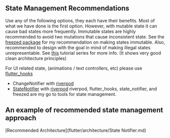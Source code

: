 
## State Management Recommendations
Use any of the following options, they each have their benefits.
Most of what we have done is the first option. However, with mutable state it can cause bad states more frequently.
Immutable states are highly recommended to avoid two mutations that cause inconsistent state. 
See the [freezed package](https://pub.dev/packages/freezed) for my recommendation on making states immutable.
Also, recommended to design with the goal in mind of making illegal states unrepresentable. 
See [this](https://www.youtube.com/watch?v=RMiN59x3uH0&list=PLB6lc7nQ1n4iS5p-IezFFgqP6YvAJy84U) tutorial series for more info.
(It shows very good clean architecture principles) 

For UI related state, (animations / text controllers, etc) please use [flutter_hooks](https://pub.dev/packages/flutter_hooks)

* ChangeNotifier with [riverpod](https://pub.dev/packages/riverpod)
* [StateNotifier](https://pub.dev/packages/state_notifier) with [riverpod](https://pub.dev/packages/riverpod)
riverpod, flutter_hooks, state_notifier, and freezed are my go to tools for state management.

## An example of recommended state management approach
[Recommended Architecture](flutter/architecture/State Notifier.md)